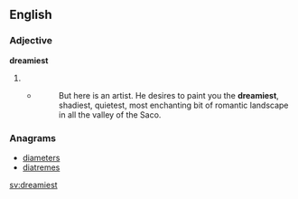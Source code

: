 ==English==

===Adjective===
'''dreamiest'''

# {{superlative of|dreamy}}
#* {{RQ:Melville Moby-Dick|1}}
#*: But here is an artist.  He desires to paint you the '''dreamiest''', shadiest, quietest, most enchanting bit of romantic landscape in all the valley of the Saco.

===Anagrams===
* [[diameters#English|diameters]]
* [[diatremes#English|diatremes]]

[[sv:dreamiest]]